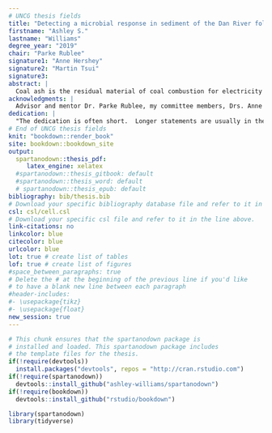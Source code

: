 ```yaml
---
# UNCG thesis fields
title: "Detecting a microbial response in sediment of the Dan River following a coal ash spill"
firstname: "Ashley S."
lastname: "Williams"
degree_year: "2019"
chair: "Parke Rublee"
signature1: "Anne Hershey"
signature2: "Martin Tsui"
signature3:
abstract: |
  Coal ash is the residual material of coal combustion for electricity generation. It contains heavy metals and other pollutants and is generally deposited into reservoir ponds for storage, although it may spill or leach into nearby water and possibly disrupt aquatic ecological communities. In February of 2014, a coal ash spill occurred in the Dan River in Eden, NC. The coal ash contains constituents that may stimulate the growth of mercury methylating bacteria. This study aimed to determine if a microbial response is detected 1.5 years following the spill using qPCR. We tested three primers targeting metabolically distinct groups. We detected an elevated signal 0.5 km from the spill site relative some other upstream and downstream locations. However, highest abundance of SSU rDNA amplified was observed in the furthest upstream site. We also underwent a survey of bacteria present in coal ash ponds where we identified and characterized the metal tolerance of bacteria isolated from a residual coal ash sample from the spilled coal ash pond located at the retired Dan River Steam Station in Eden, NC. SSU rDNA extracted from 31 isolated organisms was sequenced and identified. The population was predominantly composed of *Bacillus* and *Arthrobacter* spp. 14 Isolates were grown in 50% nutrient broth amended with heavy metals commonly found in coal ash waste (As, Cd, Cr, Hg, Pb, Se, Zn) at environmentally relevant concentrations. Growth of coal ash isolates was compared to 2 isolates cultured from coal ash-free soil. Overall, isolates exhibited metal tolerance, but so did the soil isolates.
acknowledgments: |
  Advisor and mentor Dr. Parke Rublee, my committee members, Drs. Anne Hershey and Martin Tsui, ...  The work was supported by a grant awarded by North Carolina Water Resources Research Institute. We thank Brian Williams (Dan River Basin Association) for his help in the field and coordination of sampling. We also acknowledge the field assistance of Kimber Corson, Matthew Monteverde, and Peija Ku for sample collection and processing. dont forget the minions! Very special thanks to Louisa Liberman for her editing and John Rice, and Leah Blasiak for their copious amounts of encouragement and support. I would also like to thank everyone for their patience. 
dedication: |
  "The dedication is often short.  Longer statements are usually in the acknowledgements.  The dedication is optional."
# End of UNCG thesis fields
knit: "bookdown::render_book"
site: bookdown::bookdown_site
output:
  spartanodown::thesis_pdf:
     latex_engine: xelatex
  #spartanodown::thesis_gitbook: default
  #spartanodown::thesis_word: default
  # spartanodown::thesis_epub: default
bibliography: bib/thesis.bib
# Download your specific bibliography database file and refer to it in the line above.
csl: csl/cell.csl
# Download your specific csl file and refer to it in the line above.
link-citations: no
linkcolor: blue
citecolor: blue
urlcolor: blue
lot: true # create list of tables 
lof: true # create list of figures
#space_between_paragraphs: true
# Delete the # at the beginning of the previous line if you'd like
# to have a blank new line between each paragraph
#header-includes:
#- \usepackage{tikz}
#- \usepackage{float}
new_session: true
---
```



```r
# This chunk ensures that the spartanodown package is
# installed and loaded. This spartanodown package includes
# the template files for the thesis.
if(!require(devtools))
  install.packages("devtools", repos = "http://cran.rstudio.com")
if(!require(spartanodown))
  devtools::install_github("ashley-williams/spartanodown")
if(!require(bookdown))
  devtools::install_github("rstudio/bookdown")

library(spartanodown)
library(tidyverse)
```
